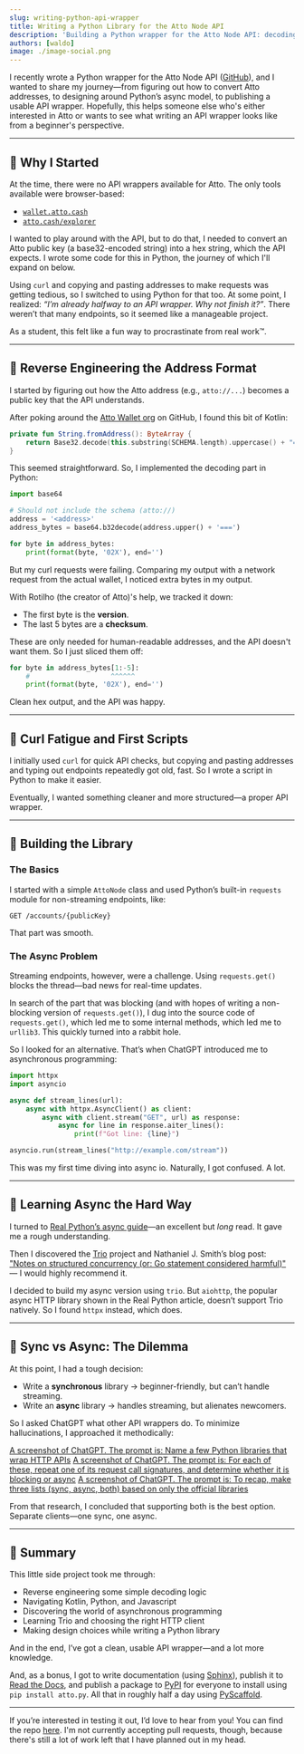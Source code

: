 ```yaml
---
slug: writing-python-api-wrapper
title: Writing a Python Library for the Atto Node API
description: 'Building a Python wrapper for the Atto Node API: decoding Atto addresses, implementing sync & async clients with httpx & Trio, and publishing a library to PyPI.'
authors: [waldo]
image: ./image-social.png
---
```


I recently wrote a Python wrapper for the Atto Node API
([GitHub](https://github.com/waldolemmer/atto.py)), and I wanted to share my
journey—from figuring out how to convert Atto addresses, to designing around
Python’s async model, to publishing a usable API wrapper. Hopefully, this helps
someone else who's either interested in Atto or wants to see what writing an
API wrapper looks like from a beginner's perspective.

---

## 🚀 Why I Started

At the time, there were no API wrappers available for Atto. The only tools
available were browser-based:  
- [`wallet.atto.cash`](https://wallet.atto.cash)  
- [`atto.cash/explorer`](https://atto.cash/explorer)

I wanted to play around with the API, but to do that, I needed to convert an
Atto public key (a base32-encoded string) into a hex string, which the API
expects. I wrote some code for this in Python, the journey of which I'll expand
on below.

Using `curl` and copying and pasting addresses to make requests was getting
tedious, so I switched to using Python for that too.
At some point, I realized: *“I’m already halfway to an API wrapper. Why not
finish it?”*. There weren’t that many endpoints, so it seemed like a manageable
project.

As a student, this felt like a fun way to procrastinate from real work™.

---

## 🧠 Reverse Engineering the Address Format

I started by figuring out how the Atto address (e.g., `atto://...`) becomes a
public key that the API understands.

After poking around the [Atto Wallet org](https://github.com/attocash/) on
GitHub, I found this bit of Kotlin:

```kotlin
private fun String.fromAddress(): ByteArray {
    return Base32.decode(this.substring(SCHEMA.length).uppercase() + "===")
}
```

This seemed straightforward. So, I implemented the decoding part in Python:

```python
import base64

# Should not include the schema (atto://)
address = '<address>'
address_bytes = base64.b32decode(address.upper() + '===')

for byte in address_bytes:
    print(format(byte, '02X'), end='')
```

But my curl requests were failing. Comparing my output with a network request
from the actual wallet, I noticed extra bytes in my output.

With Rotilho (the creator of Atto)'s help, we tracked it down:
- The first byte is the **version**.
- The last 5 bytes are a **checksum**.

These are only needed for human-readable addresses, and the API doesn't want
them. So I just sliced them off:

```python
for byte in address_bytes[1:-5]:
    #                    ^^^^^^
    print(format(byte, '02X'), end='')
```

Clean hex output, and the API was happy.

---

## 🧪 Curl Fatigue and First Scripts

I initially used `curl` for quick API checks, but copying and pasting addresses
and typing out endpoints repeatedly got old, fast. So I wrote a script in
Python to make it easier.

Eventually, I wanted something cleaner and more structured—a proper API
wrapper.

---

## 🧰 Building the Library

### The Basics

I started with a simple `AttoNode` class and used Python’s built-in `requests`
module for non-streaming endpoints, like:

```http
GET /accounts/{publicKey}
```

That part was smooth.

### The Async Problem

Streaming endpoints, however, were a challenge. Using `requests.get()` blocks
the thread—bad news for real-time updates.

In search of the part that was blocking (and with hopes of writing a
non-blocking version of `requests.get()`), I dug into the source code of
`requests.get()`, which led me to some internal methods, which led me to
`urllib3`. This quickly turned into a rabbit hole.

So I looked for an alternative. That’s when ChatGPT introduced me to
asynchronous programming:

```python
import httpx
import asyncio

async def stream_lines(url):
    async with httpx.AsyncClient() as client:
        async with client.stream("GET", url) as response:
            async for line in response.aiter_lines():
                print(f"Got line: {line}")

asyncio.run(stream_lines("http://example.com/stream"))
```

This was my first time diving into async io. Naturally, I got confused. A lot.

---

## 🧵 Learning Async the Hard Way

I turned to [Real Python’s async
guide](https://realpython.com/async-io-python/)—an excellent but *long* read.
It gave me a rough understanding.

Then I discovered the [Trio](https://github.com/python-trio/trio/) project and
Nathaniel J. Smith’s blog post:  
["Notes on structured concurrency (or: Go statement considered
harmful)"](https://vorpus.org/blog/notes-on-structured-concurrency-or-go-statement-considered-harmful/)
— I would highly recommend it.

I decided to build my async version using `trio`. But `aiohttp`, the popular
async HTTP library shown in the Real Python article, doesn’t support Trio
natively. So I found `httpx` instead, which does.

---

## 🧩 Sync vs Async: The Dilemma

At this point, I had a tough decision:

- Write a **synchronous** library → beginner-friendly, but can’t handle streaming.
- Write an **async** library → handles streaming, but alienates newcomers.

So I asked ChatGPT what other API wrappers do. To minimize hallucinations, I
approached it methodically:

[A screenshot of ChatGPT. The prompt is: Name a few Python libraries that wrap HTTP APIs](./chatgpt-screenshot-1.png)
[A screenshot of ChatGPT. The prompt is: For each of these, repeat one of its request call signatures, and determine whether it is blocking or async](./chatgpt-screenshot-2.png)
[A screenshot of ChatGPT. The prompt is: To recap, make three lists (sync, async, both) based on only the official libraries](./chatgpt-screenshot-3.png)

From that research, I concluded that supporting both is the best option.
Separate clients—one sync, one async.

---

## 🧾 Summary

This little side project took me through:

- Reverse engineering some simple decoding logic
- Navigating Kotlin, Python, and Javascript
- Discovering the world of asynchronous programming
- Learning Trio and choosing the right HTTP client
- Making design choices while writing a Python library

And in the end, I’ve got a clean, usable API wrapper—and a lot more knowledge.

And, as a bonus, I got to write documentation (using
[Sphinx](https://www.sphinx-doc.org/)), publish it to
[Read the Docs](https://attopyreadthedocs.io), and publish a package to
[PyPI](https://pypi.org/project/atto.py) for everyone to install using
`pip install atto.py`. All that in roughly half a day using
[PyScaffold](https://pyscaffold.org/).

---

If you’re interested in testing it out, I’d love to hear from you! You can find
the repo [here](https://github.com/waldolemmer/atto.py). I'm not currently
accepting pull requests, though, because there's still a lot of work left that
I have planned out in my head.
